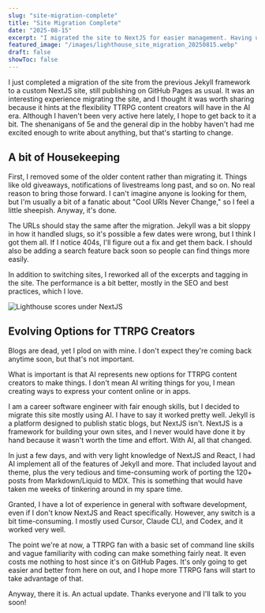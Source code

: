 ```yaml
---
slug: "site-migration-complete"
title: "Site Migration Complete"
date: "2025-08-15"
excerpt: "I migrated the site to NextJS for easier management. Having used AI for this I reflect a bit on the future of TTRPG content."
featured_image: "/images/lighthouse_site_migration_20250815.webp"
draft: false
showToc: false
---
```

I just completed a migration of the site from the previous Jekyll framework to a custom NextJS site, still publishing on GitHub Pages as usual. It was an interesting experience migrating the site, and I thought it was worth sharing because it hints at the flexibility TTRPG content creators will have in the AI era. Although I haven't been very active here lately, I hope to get back to it a bit. The shenanigans of 5e and the general dip in the hobby haven't had me excited enough to write about anything, but that's starting to change.

## A bit of Housekeeping

First, I removed some of the older content rather than migrating it. Things like old giveaways, notifications of livestreams long past, and so on. No real reason to bring those forward. I can't imagine anyone is looking for them, but I'm usually a bit of a fanatic about "Cool URIs Never Change," so I feel a little sheepish. Anyway, it's done.

The URLs should stay the same after the migration. Jekyll was a bit sloppy in how it handled slugs, so it's possible a few dates were wrong, but I think I got them all. If I notice 404s, I'll figure out a fix and get them back. I should also be adding a search feature back soon so people can find things more easily.

In addition to switching sites, I reworked all of the excerpts and tagging in the site. The performance is a bit better, mostly in the SEO and best practices, which I love.  

![Lighthouse scores under NextJS](/images/lighthouse_site_migration_20250815.webp)

## Evolving Options for TTRPG Creators

Blogs are dead, yet I plod on with mine. I don't expect they're coming back anytime soon, but that's not important.

What is important is that AI represents new options for TTRPG content creators to make things. I don't mean AI writing things for you, I mean creating ways to express your content online or in apps.

I am a career software engineer with fair enough skills, but I decided to migrate this site mostly using AI. I have to say it worked pretty well. Jekyll is a platform designed to publish static blogs, but NextJS isn't. NextJS is a framework for building your own sites, and I never would have done it by hand because it wasn't worth the time and effort. With AI, all that changed.

In just a few days, and with very light knowledge of NextJS and React, I had AI implement all of the features of Jekyll and more. That included layout and theme, plus the very tedious and time-consuming work of porting the 120+ posts from Markdown/Liquid to MDX. This is something that would have taken me weeks of tinkering around in my spare time.

Granted, I have a lot of experience in general with software development, even if I don't know NextJS and React specifically. However, any switch is a bit time-consuming. I mostly used Cursor, Claude CLI, and Codex, and it worked very well.  

The point we're at now, a TTRPG fan with a basic set of command line skills and vague familiarity with coding can make something fairly neat. It even costs me nothing to host since it's on GitHub Pages. It's only going to get easier and better from here on out, and I hope more TTRPG fans will start to take advantage of that.

Anyway, there it is. An actual update. Thanks everyone and I'll talk to you soon!
